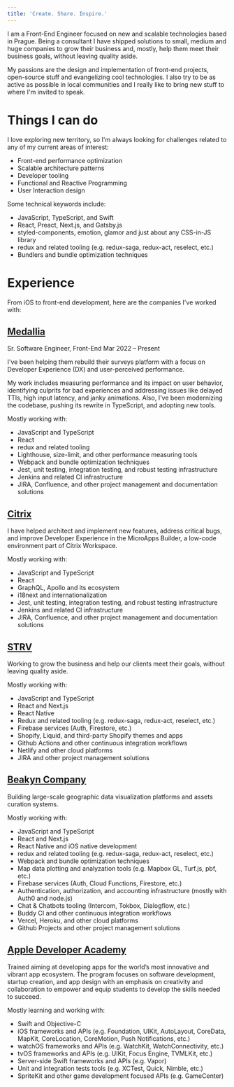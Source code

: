 ```yaml
---
title: 'Create. Share. Inspire.'
---
```


I am a Front-End Engineer focused on new and scalable technologies based in Prague. Being a consultant I have shipped solutions to small, medium and huge companies to grow their business and, mostly, help them meet their business goals, without leaving quality aside.

My passions are the design and implementation of front-end projects, open-source stuff and evangelizing cool technologies. I also try to be as active as possible in local communities and I really like to bring new stuff to where I'm invited to speak.

# Things I can do

I love exploring new territory, so I'm always looking for challenges related to any of my current areas of interest:

- Front-end performance optimization
- Scalable architecture patterns
- Developer tooling
- Functional and Reactive Programming
- User Interaction design

Some technical keywords include:

- JavaScript, TypeScript, and Swift
- React, Preact, Next.js, and Gatsby.js
- styled-components, emotion, glamor and just about any CSS-in-JS library
- redux and related tooling (e.g. redux-saga, redux-act, reselect, etc.)
- Bundlers and bundle optimization techniques

# Experience

From iOS to front-end development, here are the companies I've worked with:

## [Medallia](https://www.medallia.com)

<Lead>Sr. Software Engineer, Front-End</Lead>
<Subtle>Mar 2022 – Present</Subtle>

I've been helping them rebuild their surveys platform with a focus on Developer Experience (DX) and user-perceived performance.

My work includes measuring performance and its impact on user behavior, identifying culprits for bad experiences and addressing issues like delayed TTIs, high input latency, and janky animations. Also, I've been modernizing the codebase, pushing its rewrite in TypeScript, and adopting new tools.

Mostly working with:

- JavaScript and TypeScript
- React
- redux and related tooling
- Lighthouse, size-limit, and other performance measuring tools
- Webpack and bundle optimization techniques
- Jest, unit testing, integration testing, and robust testing infrastructure
- Jenkins and related CI infrastructure
- JIRA, Confluence, and other project management and documentation solutions

## [Citrix](https://citrix.com)

I have helped architect and implement new features, address critical bugs, and improve Developer Experience in the MicroApps Builder, a low-code environment part of Citrix Workspace.

Mostly working with:

- JavaScript and TypeScript
- React
- GraphQL, Apollo and its ecosystem
- i18next and internationalization
- Jest, unit testing, integration testing, and robust testing infrastructure
- Jenkins and related CI infrastructure
- JIRA, Confluence, and other project management and documentation solutions

## [STRV](https://www.strv.com)

Working to grow the business and help our clients meet their goals, without leaving quality aside.

Mostly working with:

- JavaScript and TypeScript
- React and Next.js
- React Native
- Redux and related tooling (e.g. redux-saga, redux-act, reselect, etc.)
- Firebase services (Auth, Firestore, etc.)
- Shopify, Liquid, and third-party Shopify themes and apps
- Github Actions and other continuous integration workflows
- Netlify and other cloud platforms
- JIRA and other project management solutions

## [Beakyn Company](https://beakyn.com)

Building large-scale geographic data visualization platforms and assets curation systems.

Mostly working with:

- JavaScript and TypeScript
- React and Next.js
- React Native and iOS native development
- redux and related tooling (e.g. redux-saga, redux-act, reselect, etc.)
- Webpack and bundle optimization techniques
- Map data plotting and analyzation tools (e.g. Mapbox GL, Turf.js, pbf, etc.)
- Firebase services (Auth, Cloud Functions, Firestore, etc.)
- Authentication, authorization, and accounting infrastructure (mostly with Auth0 and node.js)
- Chat & Chatbots tooling (Intercom, Tokbox, Dialogflow, etc.)
- Buddy CI and other continuous integration workflows
- Vercel, Heroku, and other cloud platforms
- Github Projects and other project management solutions

## [Apple Developer Academy](http://developeracademy.ifce.edu.br)

Trained aiming at developing apps for the world’s most innovative and vibrant app ecosystem. The program focuses on software development, startup creation, and app design with an emphasis on creativity and collaboration to empower and equip students to develop the skills needed to succeed.

Mostly learning and working with:

- Swift and Objective-C
- iOS frameworks and APIs (e.g. Foundation, UIKit, AutoLayout, CoreData, MapKit, CoreLocation, CoreMotion, Push Notifications, etc.)
- watchOS frameworks and APIs (e.g. WatchKit, WatchConnectivity, etc.)
- tvOS frameworks and APIs (e.g. UIKit, Focus Engine, TVMLKit, etc.)
- Server-side Swift frameworks and APIs (e.g. Vapor)
- Unit and integration tests tools (e.g. XCTest, Quick, Nimble, etc.)
- SpriteKit and other game development focused APIs (e.g. GameCenter)
